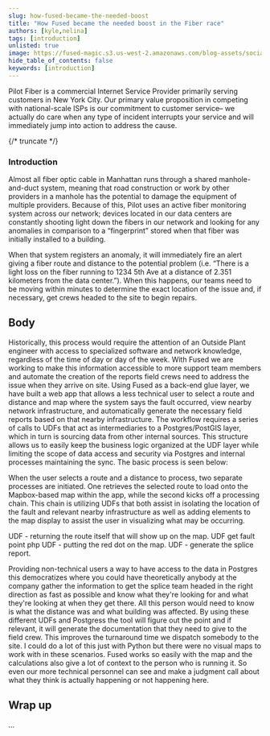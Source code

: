 ```yaml
---
slug: how-fused-became-the-needed-boost
title: "How Fused became the needed boost in the Fiber race"
authors: [kyle,nelina]
tags: [introduction]
unlisted: true
image: https://fused-magic.s3.us-west-2.amazonaws.com/blog-assets/social_jennings.png
hide_table_of_contents: false
keywords: [introduction]
---
```


Pilot Fiber is a commercial Internet Service Provider primarily serving customers in New York City. Our primary value proposition in competing with national-scale ISPs is our commitment to customer service– we actually do care when any type of incident interrupts your service and will immediately jump into action to address the cause.


{/* truncate */}

### Introduction



Almost all fiber optic cable in Manhattan runs through a shared manhole-and-duct system, meaning that road construction or work by other providers in a manhole has the potential to damage the equipment of multiple providers. Because of this, Pilot uses an active fiber monitoring system across our network; devices located in our data centers are constantly shooting light down the fibers in our network and looking for any anomalies in comparison to a “fingerprint” stored when that fiber was initially installed to a building.

When that system registers an anomaly, it will immediately fire an alert giving a fiber route and distance to the potential problem (i.e. “There is a light loss on the fiber running to 1234 5th Ave at a distance of 2.351 kilometers from the data center.”). When this happens, our teams need to be moving within minutes to determine the exact location of the issue and, if necessary, get crews headed to the site to begin repairs.

## Body

Historically, this process would require the attention of an Outside Plant engineer with access to specialized software and network knowledge, regardless of the time of day or day of the week. With Fused we are working to make this information accessible to more support team members and automate the creation of the reports field crews need to address the issue when they arrive on site.
Using Fused as a back-end glue layer, we have built a web app that allows a less technical user to select a route and distance and map where the system says the fault occurred, view nearby network infrastructure, and automatically generate the necessary field reports based on that nearby infrastructure.
The workflow requires a series of calls to UDFs that act as intermediaries to a Postgres/PostGIS layer, which in turn is sourcing data from other internal sources. This structure allows us to easily keep the business logic organized at the UDF layer while limiting the scope of data access and security via Postgres and internal processes maintaining the sync.
The basic process is seen below:


When the user selects a route and a distance to process, two separate processes are initiated. One retrieves the selected route to load onto the Mapbox-based map within the app, while the second kicks off a processing chain. This chain is utilizing UDFs that both assist in isolating the location of the fault and relevant nearby infrastructure as well as adding elements to the map display to assist the user in visualizing what may be occurring.

UDF - returning the route itself that will show up on the map.
UDF  get fault point php
UDF - putting the red dot on the map.
UDF - generate the splice report.

Providing non-technical users a way to have access to the data in Postgres this democratizes where you could have theoretically anybody at the company gather the information to get the splice team headed in the right direction as fast as possible and know what they're looking for and what they're looking at when they get there. All this person would need to know is what the distance was and what building was affected. By using these different UDFs and Postgress the tool will figure out the point and if relevant, it will generate the documentation that they need to give to the field crew. This improves the turnaround time we dispatch somebody to the site.
I could do a lot of this just with Python but there were no visual maps to work with in these scenarios. Fused works so easily with the map and the calculations also give a lot of context to the person who is running it. So even our more technical personnel can see and make a judgment call about what they think is actually happening or not happening here.

## Wrap up

...
